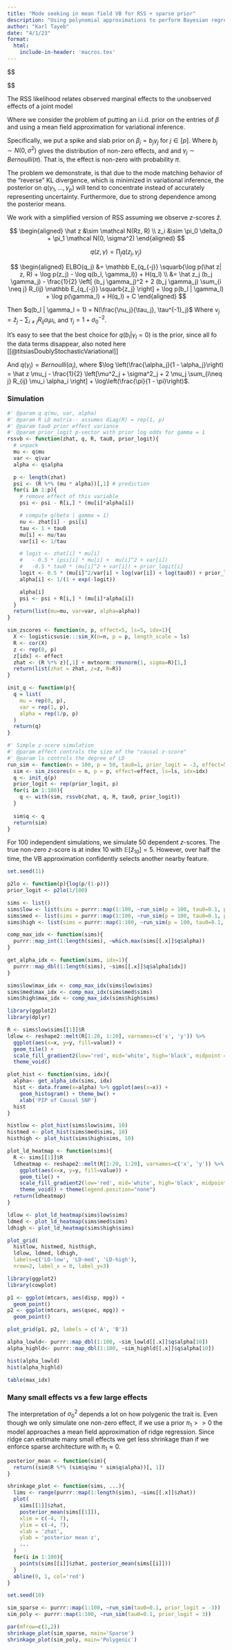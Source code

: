```yaml
---
title: "Mode seeking in mean field VB for RSS + sparse prior"
description: "Using polynomial approximations to perform Bayesian regression"
author: "Karl Tayeb"
date: "4/1/23"
format:
  html: 
    include-in-header: 'macros.tex'
---
```


::: {.content-hidden}
$$
\newcommand{\curlyb}[1]{\left\{ #1 \right\}}
\newcommand{\squareb}[1]{\left[ #1 \right]}
\newcommand{\E}[2]{\mathbb E_{#1} \squarb{#2}}

\newcommand{\sN}{\mathcal N}
$$
:::

The RSS likelihood relates observed marginal effects to the unobserved effects of a joint model

\begin{align}
\hat \beta \sim \sN(SRS^{-1} \beta, SRS) \\
\beta \sim g(\cdot)
\end{align}

Where we consider the problem of putting an i.i.d. prior on the entries of $\beta$
and using a mean field approximation for variational inference.

Specifically, we put a spike and slab prior on $\beta_j = b_j\gamma_j$ for $j \in [p]$. Where $b_j \sim N(0, \sigma^2)$ gives the distribution of non-zero effects, and and $\gamma_j \sim Bernoulli(\pi)$. That is, the effect is non-zero with probability $\pi$.

The problem we demonstrate, is that due to the mode matching behavior of the "reverse" KL divergence, which is minimized in variational inference, the posterior on $q(\gamma_1, \dots, \gamma_p)$ will tend to concentrate instead of accurately representing uncertainty. Furthermore, due to strong dependence among the posterior means.

We work with a simplified version of RSS assuming we observe $z$-scores $\hat z$. 

$$
\begin{aligned}
\hat z &\sim \sN(Rz, R) \\
z_i &\sim \pi_0 \delta_0 + \pi_1 \sN(0, \sigma^2)
\end{aligned}
$$

$$
q(z, \gamma) = \prod_j q(z_j, \gamma_j)
$$

$$
\begin{aligned}
ELBO(q_j) &= \E{q_{-j}}{\log p(\hat z| z, R) + \log p(z_j) - \log q(b_l, \gamma_l)} + H(q_l) \\
&= \hat z_j (b_j \gamma_j) - \frac{1}{2} \left[ (b_j \gamma_j)^2 + 2 (b_j \gamma_j) \sum_{i \neq j} R_{ij} \E{q_{-j}}{z_j} \right] + \log p(b_l | \gamma_l) + \log p(\gamma_l) + H(q_l) + C
\end{aligned}
$$

Then $q(b_l | \gamma_l = 1) = N(\frac{\nu_j}{\tau_j}, \tau^{-1}_j)$ 
Where $\nu_j = \hat z_j - \sum_{i\neq j} R_{ij} \alpha_i \mu_i$, and $\tau_j = 1 + \sigma^{-2}_0$.

It's easy to see that the best choice for $q(b_l | \gamma_l = 0)$ is the prior, since all fo the data terms disappear, also noted here [[@titsiasDoublyStochasticVariational]]

And $q(\gamma_j) = Bernoulli(\alpha_j)$, where $\log \left(\frac{\alpha_j}{1 - \alpha_j}\right) = \hat z \mu_j - \frac{1}{2} \left[\mu^2_j + \sigma^2_j + 2 \mu_j \sum_{i\neq j} R_{ij} \mu_i \alpha_i \right] + \log\left(\frac{\pi}{1 - \pi}\right)$.

### Simulation

```r
#' @param q q(mu, var, alpha)
#' @param R LD matrix-- assumes diag(R) = rep(1, p)
#' @param tau0 prior effect variance
#' @param prior_logit p-vector with prior log odds for gamma = 1
rssvb <- function(zhat, q, R, tau0, prior_logit){
  # unpack
  mu <- q$mu
  var <- q$var
  alpha <- q$alpha

  p <- length(zhat)
  psi <- (R %*% (mu * alpha))[,1] # prediction
  for(i in 1:p){
    # remove effect of this variable
    psi <- psi - R[i,] * (mu[i]*alpha[i])

    # compute q(beta | gamma = 1)
    nu <- zhat[i] - psi[i]
    tau <- 1 + tau0
    mu[i] <- nu/tau
    var[i] <- 1/tau

    # logit <- zhat[i] * mu[i]
    #   - 0.5 * (psi[i] * mu[i] +  mu[i]^2 + var[i])
    #   -0.5 * tau0 * (mu[i]^2 + var[i]) + prior_logit[i]
    logit <- 0.5 * (mu[i]^2/var[i] + log(var[i]) + log(tau0)) + prior_logit[i]
    alpha[i] <- 1/(1 + exp(-logit))

    alpha[i]
    psi <- psi + R[i,] * (mu[i]*alpha[i])
  }
  return(list(mu=mu, var=var, alpha=alpha))
}
```


```r
sim_zscores <- function(n, p, effect=5, ls=5, idx=1){
  X <- logisticsusie:::sim_X(n=n, p = p, length_scale = ls)
  R <- cor(X)
  z <- rep(0, p)
  z[idx] <- effect
  zhat <- (R %*% z)[,1] + mvtnorm::rmvnorm(1, sigma=R)[1,]
  return(list(zhat = zhat, z=z, R=R))
}

init_q <- function(p){
  q = list(
    mu = rep(0, p),
    var = rep(1, p),
    alpha = rep(1/p, p)
  )
  return(q)
}

#' Simple z-score simulation
#' @param effect controls the size of the "causal z-score"
#' @param ls controls the degree of LD
run_sim <- function(n = 100, p = 50, tau0=1, prior_logit = -3, effect=5, ls=5, idx=1){
  sim <- sim_zscores(n = n, p = p, effect=effect, ls=ls, idx=idx)
  q <- init_q(p)
  prior_logit <- rep(prior_logit, p)
  for(i in 1:100){
    q <- with(sim, rssvb(zhat, q, R, tau0, prior_logit))
  }
  
  sim$q <- q
  return(sim)
}
```


For 100 independent simulations, we simulate $50$ dependent $z$-scores. The true non-zero $z$-score is at index $10$ with $\mathbb E[\hat z_{10}] = 5$. However, over half the time, the VB approximation confidently selects another nearby feature.

```r
set.seed(11)

p2lo <- function(p){log(p/(1-p))} 
prior_logit <- p2lo(1/100)

sims <- list()
sims$low <- list(sims = purrr::map(1:100, ~run_sim(p = 100, tau0=0.1, prior_logit = -3.9, effect = 10, ls = 5, idx=10)))
sims$med <- list(sims = purrr::map(1:100, ~run_sim(p = 100, tau0=0.1, prior_logit = -3.9, effect = 10, ls = 10, idx=10)))
sims$high <- list(sims = purrr::map(1:100, ~run_sim(p = 100, tau0=0.1, prior_logit = -3.9, effect = 10, ls = 50, idx=10)))
```


```r
comp_max_idx <- function(sims){
  purrr::map_int(1:length(sims), ~which.max(sims[[.x]]$q$alpha))
}

get_alpha_idx <- function(sims, idx=1){
  purrr::map_dbl(1:length(sims), ~sims[[.x]]$q$alpha[idx])
}

sims$low$max_idx <- comp_max_idx(sims$low$sims)
sims$med$max_idx <- comp_max_idx(sims$med$sims)
sims$high$max_idx <- comp_max_idx(sims$high$sims)
```

```r
library(ggplot2)
library(dplyr)

R <- sims$low$sims[[1]]$R
ldlow <- reshape2::melt(R[1:20, 1:20], varnames=c('x', 'y')) %>%
  ggplot(aes(x=x, y=y, fill=value)) + 
  geom_tile() + 
  scale_fill_gradient2(low='red', mid='white', high='black', midpoint = 0) +
  theme_void()

plot_hist <- function(sims, idx){
  alpha<- get_alpha_idx(sims, idx)
  hist <- data.frame(x=alpha) %>% ggplot(aes(x=x)) + 
    geom_histogram() + theme_bw() + 
    xlab('PIP of Causal SNP')
  hist
}

histlow <- plot_hist(sims$low$sims, 10)
histmed <- plot_hist(sims$med$sims, 10)
histhigh <- plot_hist(sims$high$sims, 10)
```


```r
plot_ld_heatmap <- function(sims){
  R <- sims[[1]]$R
  ldheatmap <- reshape2::melt(R[1:20, 1:20], varnames=c('x', 'y')) %>%
    ggplot(aes(x=x, y=y, fill=value)) + 
    geom_tile() + 
    scale_fill_gradient2(low='red', mid='white', high='black', midpoint = 0) +
    theme_void() + theme(legend.position="none")
  return(ldheatmap)
}

ldlow <- plot_ld_heatmap(sims$low$sims)
ldmed <- plot_ld_heatmap(sims$med$sims)
ldhigh <- plot_ld_heatmap(sims$high$sims)
```


```r
plot_grid(
  histlow, histmed, histhigh,
  ldlow, ldmed, ldhigh,
  labels=c('LD-low', 'LD-med', 'LD-high'),
  nrow=2, label_x = 0, label_y=3)
```

```r
library(ggplot2)
library(cowplot)

p1 <- ggplot(mtcars, aes(disp, mpg)) + 
  geom_point()
p2 <- ggplot(mtcars, aes(qsec, mpg)) +
  geom_point()

plot_grid(p1, p2, labels = c('A', 'B'))
```



```r
alpha_lowld<- purrr::map_dbl(1:100, ~sim_lowld[[.x]]$q$alpha[10])
alpha_highld<- purrr::map_dbl(1:100, ~sim_highld[[.x]]$q$alpha[10])

hist(alpha_lowld)
hist(alpha_highld)

table(max_idx)
```

### Many small effects vs a few large effects

The interpretation of $\sigma_0^2$ depends a lot on how polygenic the trait is.
Even though we only simulate one non-zero effect, if we use a prior $\pi_1 >> 0$ the model approaches a mean field approximation of ridge regression. Since ridge can estimate many small effects we get less shrinkage than if we enforce sparse architecture with $\pi_1 \approx 0$. 

```r
posterior_mean <- function(sim){
  return((sim$R %*% (sim$q$mu * sim$q$alpha))[, 1])
}

shrinkage_plot <- function(sims, ...){
  lims <- range(purrr::map(1:length(sims), ~sims[[.x]]$zhat))
  plot(
    sims[[1]]$zhat,
    posterior_mean(sims[[1]]),
    xlim = c(-4, 7),
    ylim = c(-4, 7),
    xlab = 'zhat',
    ylab = 'posterior mean z',
    ...
  )
  for(i in 1:100){
    points(sims[[i]]$zhat, posterior_mean(sims[[i]]))
  }
  abline(0, 1, col='red')
}

set.seed(10)

sim_sparse <- purrr::map(1:100, ~run_sim(tau0=0.1, prior_logit = -3))
sim_poly <- purrr::map(1:100, ~run_sim(tau0=0.1, prior_logit = 3))

par(mfrow=c(1,2))
shrinkage_plot(sim_sparse, main='Sparse')
shrinkage_plot(sim_poly, main='Polygenic')
```



